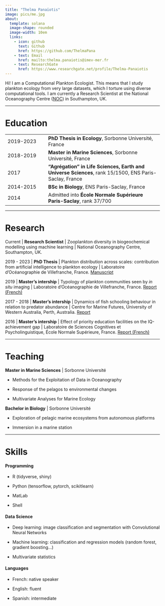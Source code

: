 ```yaml
---
title: "Thelma Panaïotis"
image: pics/me.jpg
about: 
  template: solana
  image-shape: rounded
  image-width: 10em
  links:
    - icon: github
      text: Github
      href: https://github.com/ThelmaPana
    - text: Email
      href: mailto:thelma.panaiotis@imev-mer.fr
    - text: ResearchGate
      href: https://www.researchgate.net/profile/Thelma-Panaiotis
---
```


Hi! I am a Computational Plankton Ecologist. This means that I study plankton ecology from very large datasets, which I torture using diverse computational tools. I am currently a Research Scientist at the National Oceanography Centre ([NOC](https://noc.ac.uk/)) in Southampton, UK.

------------------------------------------------------------------------

# Education

|           |                                                                                                        |
|-------------------|-----------------------------------------------------|
| 2019-2023 | **PhD Thesis in Ecology**, Sorbonne Université, France                                                 |
| 2018-2019 | **Master in Marine Sciences**, Sorbonne Université, France                                             |
| 2017      | **"Agrégation" in Life Sciences, Earth and Universe Sciences**, rank 15/1500, ENS Paris-Saclay, France |
| 2014-2015 | **BSc in Biology**, ENS Paris-Saclay, France                                                           |
| 2014      | Admitted into **École Normale Supérieure Paris-Saclay**, rank 37/700                                   |

------------------------------------------------------------------------

# Research

Current \| **Research Scientist** \| Zooplankton diversity in biogeochemical modelling using machine learning \| National Oceanography Centre, Southampton, UK.

2019 - 2023 \| **PhD Thesis** \| Plankton distribution across scales: contribution from artificial intelligence to plankton ecology \| Laboratoire d'Océanographie de Villefranche, France. [Manuscript](reports/panaiotis_thesis_revised.pdf){target="_blank"}

2019 \| **Master's intership** \| Typology of plankton communities seen by *in situ* imaging \| Laboratoire d'Océanographie de Villefranche, France. [Report (French)](reports/Rapport_M2_Thelma_Panaiotis.pdf){target="_blank"}

2017 - 2018 \| **Master's intership** \| Dynamics of fish schooling behaviour in relation to predator abundance \| Centre for Marine Futures, University of Western Australia, Perth, Australia. [Report](reports/PANAIOTIS_ARPE_Thesis_final.pdf){target="_blank"}

2016 \| **Master's intership** \| Effect of priority education facilities on the IQ-achievement gap \| Laboratoire de Sciences Cognitives et Psycholinguistique, École Normale Supérieure, France. [Report (French)](reports/Rapport%20stage%20M1.pdf){target="_blank"}

------------------------------------------------------------------------

# Teaching

**Master in Marine Sciences** \| Sorbonne Université

-   Methods for the Exploitation of Data in Oceanography

-   Response of the pelagos to environmental changes

-   Multivariate Analyses for Marine Ecology

**Bachelor in Biology** \| Sorbonne Université

-   Exploration of pelagic marine ecosystems from autonomous platforms

-   Immersion in a marine station

------------------------------------------------------------------------

# Skills

#### **Programming**

-   R (tidyverse, shiny)

-   Python (tensorflow, pytorch, scikitlearn)

-   MatLab

-   Shell

#### **Data Science**

-   Deep learning: image classification and segmentation with Convolutional Neural Networks

-   Machine learning: classification and regression models (random forest, gradient boosting...)

-   Multivariate statistics

#### **Languages**

-   French: native speaker

-   English: fluent

-   Spanish: intermediate
